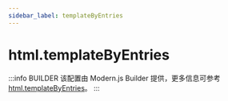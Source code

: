 ```yaml
---
sidebar_label: templateByEntries
---
```


# html.templateByEntries

:::info BUILDER
该配置由 Modern.js Builder 提供，更多信息可参考 [html.templateByEntries](https://modernjs.dev/builder/api/config-html.html#html-templatebyentries)。
:::


<Main />
